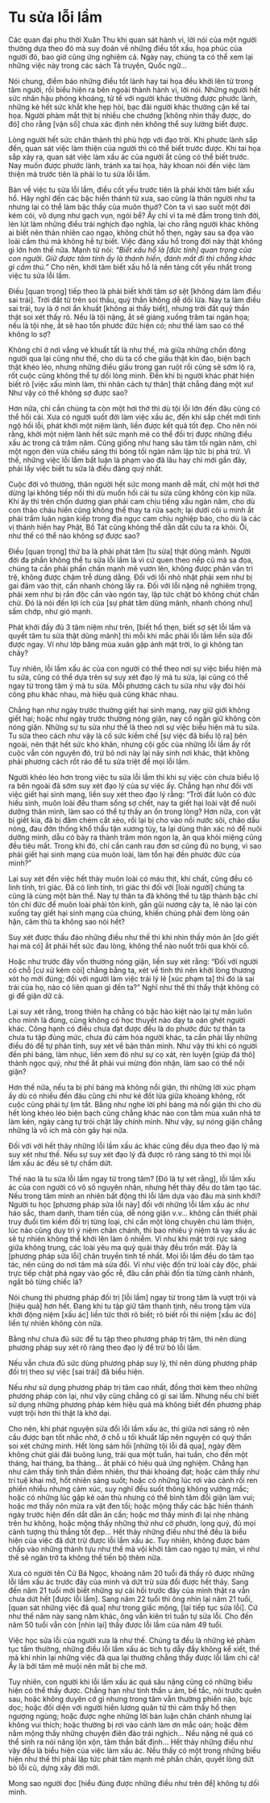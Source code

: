 # Tu sửa lỗi lầm {- #tu-sua-loi-lam}

 Các quan đại phu thời Xuân Thu
khi quan sát hành vi, lời nói của
một người thường dựa theo đó mà suy đoán
về những điều tốt xấu, họa phúc của người
đó, bao giờ cũng ứng nghiệm cả. Ngày nay,
chúng ta có thể xem lại những việc này trong
các sách Tả truyện, Quốc ngữ...

Nói chung, điềm báo những điều tốt lành
hay tai họa đều khởi lên từ trong tâm người,
rồi biểu hiện ra bên ngoài thành hành vi, lời
nói. Những người hết sức nhân hậu phóng
khoáng, tử tế với người khác thường được
phước lành, những kẻ hết sức khắt khe hẹp
hòi, bạc đãi người khác thường cận kề tai họa.
Người phàm mắt thịt bị nhiều che chướng
[không nhìn thấy được, do đó] cho rằng [vận
số] chưa xác định nên không thể suy lường
biết được.

Lòng người hết sức chân thành thì phù
hợp với đạo trời. Khi phước lành sắp đến,
quan sát việc làm thiện của người thì có thể
biết trước được. Khi tai họa sắp xảy ra, quan
sát việc làm xấu ác của người ắt cũng có thể
biết trước. Nay muốn được phước lành, tránh
xa tai họa, hãy khoan nói đến việc làm thiện
mà trước tiên là phải lo tu sửa lỗi lầm.

Bàn về việc tu sửa lỗi lầm, điều cốt yếu
trước tiên là phải khởi tâm biết xấu hổ. Hãy
nghĩ đến các bậc hiền thánh từ xưa, sao cũng
là thân người như ta nhưng lại có thể làm
bậc thầy của muôn thuở? Còn ta vì sao suốt
một đời kém cỏi, vô dụng như gạch vụn, ngói
bể? Ấy chỉ vì ta mê đắm trong tình đời, lén
lút làm những điều trái nghịch đạo nghĩa,
lại cho rằng người khác không ai biết nên
thản nhiên cao ngạo, không chút hổ thẹn,
ngày sau sa đọa vào loài cầm thú mà không
hề tự biết. Việc đáng xấu hổ trong đời này
thật không gì lớn hơn thế nữa. Mạnh tử nói:
_“Biết xấu hổ là [đức tính] quan trọng của con
người. Giữ được tâm tính ấy là thánh hiền,
đánh mất đi thì chẳng khác gì cầm thú.”_ Cho
nên, khởi tâm biết xấu hổ là nền tảng cốt yếu
nhất trong việc tu sửa lỗi lầm.

Điều [quan trọng] tiếp theo là phải biết
khởi tâm sợ sệt [không dám làm điều sai trái].
Trời đất từ trên soi thấu, quỷ thần không dễ
dối lừa. Nay ta làm điều sai trái, tuy là ở nơi
ẩn khuất [không ai thấy biết], nhưng trời đất
quỷ thần thật soi xét thấy rõ. Nếu là tội nặng,
ắt sẽ giáng xuống trăm tai ngàn họa; nếu là
tội nhẹ, ắt sẽ hao tổn phước đức hiện có; như
thế làm sao có thể không lo sợ?

Không chỉ ở nơi vắng vẻ khuất tất là như
thế, mà giữa những chốn đông người qua lại
cũng như thế, cho dù ta cố che giấu thật kín
đáo, biện bạch thật khéo léo, nhưng những
điều giấu trong gan ruột rồi cũng sẽ sớm lộ ra,
rốt cuộc cũng không thể tự dối lòng mình. Đến
khi bị người khác phát hiện biết rõ [việc xấu
mình làm, thì nhân cách tự thân] thật chẳng
đáng một xu! Như vậy có thể không sợ được
sao?

Hơn nữa, chỉ cần chúng ta còn một hơi thở
thì dù tội lỗi lớn đến đâu cũng có thể hối cải.
Xưa có người suốt đời làm việc xấu ác, đến
khi sắp chết mới tỉnh ngộ hối lỗi, phát khởi
một niệm lành, liền được kết quả tốt đẹp. Cho
nên nói rằng, khởi một niệm lành hết sức
mạnh mẽ có thể đối trị được những điều xấu
ác trong cả trăm năm. Cũng giống như hang
sâu tăm tối ngàn năm, chỉ một ngọn đèn vừa
chiếu sáng thì bóng tối ngàn năm lập tức bị
phá trừ. Vì thế, những việc lỗi lầm bất luận
là phạm vào đã lâu hay chỉ mới gần đây, phải
lấy việc biết tu sửa là điều đáng quý nhất.

Cuộc đời vô thường, thân người hết sức
mong manh dễ mất, chỉ một hơi thở dừng
lại không tiếp nối thì dù muốn hối cải tu sửa
cũng không còn kịp nữa. Khi ấy thì trên chốn
dương gian phải cam chịu tiếng xấu ngàn
năm, cho dù con thảo cháu hiền cũng không
thể thay ta rửa sạch; lại dưới cõi u minh ắt
phải trầm luân ngàn kiếp trong địa ngục cam
chịu nghiệp báo, cho dù là các vị thánh hiền
hay Phật, Bồ Tát cũng không thể dẫn dắt cứu
ta ra khỏi. Ôi, như thế có thể nào không sợ
được sao?

Điều [quan trọng] thứ ba là phải phát tâm
[tu sửa] thật dũng mãnh. Người đời đa phần
không thể tu sửa lỗi lầm là vì cứ quen theo nếp
cũ mà sa đọa, chúng ta cần phải phấn chấn
mạnh mẽ vươn lên, không được phân vân trì
trệ, không được chậm trễ dùng dằng. Đối với
lỗi nhỏ nhặt phải xem như bị gai đâm vào thịt,
cần nhanh chóng lấy ra. Đối với lỗi nặng nề
nghiêm trọng, phải xem như bị rắn độc cắn
vào ngón tay, lập tức chặt bỏ không chút chần
chừ. Đó là nói đến lợi ích của [sự phát tâm
dũng mãnh, nhanh chóng như] sấm chớp, như
gió mạnh.

Phát khởi đầy đủ 3 tâm niệm như trên,
[biết hổ thẹn, biết sợ sệt lỗi lầm và quyết tâm
tu sửa thật dũng mãnh] thì mỗi khi mắc phải
lỗi lầm liền sửa đổi được ngay. Ví như lớp
băng mùa xuân gặp ánh mặt trời, lo gì không
tan chảy?

Tuy nhiên, lỗi lầm xấu ác của con người
có thể theo nơi sự việc biểu hiện mà tu sửa,
cũng có thể dựa trên sự suy xét đạo lý mà tu
sửa, lại cũng có thể ngay từ trong tâm ý mà
tu sửa. Mỗi phương cách tu sửa như vậy đòi
hỏi công phu khác nhau, mà hiệu quả cũng
khác nhau.

Chẳng hạn như ngày trước thường giết
hại sinh mạng, nay giữ giới không giết hại;
hoặc như ngày trước thường nóng giận, nay
cố ngăn giữ không còn nóng giận. Những sự
tu sửa như thế là theo nơi sự việc biểu hiện
mà tu sửa. Tu sửa theo cách như vậy là cố sức
kiềm chế [sự việc đã biểu lộ ra] bên ngoài,
nên thật hết sức khó khăn, nhưng cội gốc của
những lỗi lầm ấy rốt cuộc vẫn còn nguyên
đó, trừ bỏ nơi này lại nảy sinh nơi khác, thật
không phải phương cách rốt ráo để tu sửa
triệt để mọi lỗi lầm.

Người khéo léo hơn trong việc tu sửa lỗi
lầm thì khi sự việc còn chưa biểu lộ ra bên
ngoài đã sớm suy xét đạo lý của sự việc ấy.
Chẳng hạn như đối với việc giết hại sinh
mạng, liền suy xét theo đạo lý rằng: “Trời đất
luôn có đức hiếu sinh, muôn loài đều tham
sống sợ chết, nay ta giết hại loài vật để nuôi
dưỡng thân mình, làm sao có thể tự thấy an
ổn trong lòng? Hơn nữa, con vật bị giết kia,
đã bị đâm chém cắt xẻo, rồi lại bị cho vào nồi
nước sôi, chảo dầu nóng, đau đớn thống khổ
thấu tận xương tủy, ta lại dùng thân xác nó
để nuôi dưỡng mình, dẫu có bày ra thành
trăm món ngon lạ, ăn qua khỏi miệng cũng
đều tiêu mất. Trong khi đó, chỉ cần canh rau
đơn sơ cũng đủ no bụng, vì sao phải giết hại
sinh mạng của muôn loài, làm tổn hại đến
phước đức của mình?”

Lại suy xét đến việc hết thảy muôn loài có
máu thịt, khí chất, cũng đều có linh tính, tri
giác. Đã có linh tính, tri giác thì đối với [loài
người] chúng ta cũng là cùng một bản thể. Nay
tự thân ta đã không thể tu tập thành bậc chí
tôn chí đức để muôn loài phải tôn kính, gần
gũi nương cậy ta, lẽ nào lại còn xuống tay giết
hại sinh mạng của chúng, khiến chúng phải
đem lòng oán hận, căm thù ta không sao nói
hết?

Suy xét được thấu đáo những điều như thế
thì khi nhìn thấy món ăn [do giết hại mà có]
ắt phải hết sức đau lòng, không thể nào nuốt
trôi qua khỏi cổ.

Hoặc như trước đây vốn thường nóng giận,
liền suy xét rằng: “Đối với người có chỗ [cư
xử kém cỏi] chẳng bằng ta, xét về tình thì
nên khởi lòng thương xót họ mới đúng; đối
với người làm việc trái lý lẽ [xúc phạm ta] thì
đó là sai trái của họ, nào có liên quan gì đến
ta?” Nghĩ như thế thì thấy thật không có gì
để giận dữ cả.

Lại suy xét rằng, trong thiên hạ chẳng có
bậc hào kiệt nào lại tự mãn luôn cho mình
là đúng, cũng không có học thuyết nào dạy
ta oán ghét người khác. Công hạnh có điều
chưa đạt được đều là do phước đức tự thân
ta chưa tu tập đúng mức, chưa đủ cảm hóa
người khác, ta cần phải lấy những điều đó để
tự phản tỉnh, suy xét về bản thân mình. Như
vậy thì khi có người đến phỉ báng, làm nhục,
liền xem đó như sự cọ xát, rèn luyện [giúp
đá thô] thành ngọc quý, như thế ắt phải vui
mừng đón nhận, làm sao có thể nổi giận?

Hơn thế nữa, nếu ta bị phỉ báng mà không
nổi giận, thì những lời xúc phạm ấy dù có
nhiều đến đâu cũng chỉ như kẻ đốt lửa giữa
khoảng không, rốt cuộc cũng phải tự lịm tắt.
Bằng như nghe lời phỉ báng mà nổi giận thì
cho dù hết lòng khéo léo biện bạch cũng chẳng
khác nào con tằm mùa xuân nhả tơ làm kén,
ngày càng tự trói chặt lấy chính mình. Như
vậy, sự nóng giận chẳng những là vô ích mà
còn gây hại nữa.

Đối với với hết thảy những lỗi lầm xấu ác
khác cũng đều dựa theo đạo lý mà suy xét
như thế. Nếu sự suy xét đạo lý đã được rõ
ràng sáng tỏ thì mọi lỗi lầm xấu ác đều sẽ tự
chấm dứt.

Thế nào là tu sửa lỗi lầm ngay từ trong
tâm? [Đó là tự xét rằng], lỗi lầm xấu ác của
con người có vô số nguyên nhân, nhưng hết
thảy đều do tâm tạo tác. Nếu trong tâm mình
an nhiên bất động thì lỗi lầm dựa vào đâu mà
sinh khởi? Người tu học [phương pháp sửa lỗi
này] đối với những lỗi lầm xấu ác như háo
sắc, tham danh, tham tiền của, dễ nóng giận
v.v... không cần thiết phải truy đuổi tìm kiếm
đối trị từng loại, chỉ cần một lòng chuyên chú
làm thiện, lúc nào cũng duy trì ý niệm chân
chánh, thì bao nhiêu ý niệm tà vạy xấu ác sẽ
tự nhiên không thể khởi lên làm ô nhiễm. Ví
như khi mặt trời rực sáng giữa không trung,
các loài yêu ma quỷ quái thảy đều trốn mất.
Đây là [phương pháp sửa lỗi] chân truyền
tinh tế nhất. Mọi lỗi lầm đều do tâm tạo tác,
nên cũng do nơi tâm mà sửa đổi. Ví như việc
đốn trừ loài cây độc, phải trực tiếp chặt phá
ngay vào gốc rễ, đâu cần phải đốn tỉa từng
cành nhánh, ngắt bỏ từng chiếc lá?

Nói chung thì phương pháp đối trị [lỗi lầm]
ngay từ trong tâm là vượt trội và [hiệu quả]
hơn hết. Đang khi tu tập giữ tâm thanh tịnh,
nếu trong tâm vừa khởi động niệm [xấu ác]
liền tức thời rõ biết; rõ biết rồi thì niệm [xấu
ác đó] liền tự nhiên không còn nữa.

Bằng như chưa đủ sức để tu tập theo
phương pháp trị tâm, thì nên dùng phương
pháp suy xét rõ ràng theo đạo lý để trừ bỏ lỗi
lầm.

Nếu vẫn chưa đủ sức dùng phương pháp
suy lý, thì nên dùng phương pháp đối trị theo
sự việc [sai trái] đã biểu hiện.

Nếu như sử dụng phương pháp trị tâm
cao nhất, đồng thời kèm theo những phương
pháp còn lại, như vậy cũng chẳng có gì sai
lầm. Nhưng nếu chỉ biết sử dụng những
phương pháp kém hiệu quả mà không biết
đến phương pháp vượt trội hơn thì thật là
khờ dại.

Cho nên, khi phát nguyện sửa đổi lỗi lầm
xấu ác, thì giữa nơi sáng rõ nên cầu được
bạn tốt nhắc nhở, ở chỗ u tối khuất lấp nên
nguyện có quỷ thần soi xét chứng minh. Hết
lòng sám hối [những tội lỗi đã qua], ngày
đêm không chút giải đãi buông lung, trải qua
một tuần, hai tuần, cho đến một tháng, hai
tháng, ba tháng... ắt phải có hiệu quả ứng
nghiệm. Chẳng hạn như cảm thấy tinh thần
điềm nhiên, thư thái khoáng đạt; hoặc cảm
thấy như trí tuệ khai mở, hốt nhiên sáng
suốt; hoặc có những lúc rơi vào cảnh rối ren
phiền nhiễu nhưng cảm xúc, suy nghĩ đều
suốt thông không vướng mắc; hoặc có những
lúc gặp kẻ oán thù nhưng có thể bình tâm đổi
giận làm vui; hoặc mơ thấy nôn mửa ra vật
đen tối; hoặc mộng thấy các bậc hiền thánh
ngày trước hiện đến dắt dẫn ân cần; hoặc mơ
thấy mình đi lại nhẹ nhàng trên hư không,
hoặc mộng thấy những thứ như cờ phướn,
lọng quý, đủ mọi cảnh tượng thù thắng tốt
đẹp... Hết thảy những điều như thế đều là
biểu hiện của việc đã dứt trừ được lỗi lầm
xấu ác. Tuy nhiên, không được bám chấp vào
những thành tựu như thế mà vội khởi tâm
cao ngạo tự mãn, vì như thế sẽ ngăn trở ta
không thể tiến bộ thêm nữa.

Xưa có người tên Cừ Bá Ngọc, khoảng
năm 20 tuổi đã thấy rõ được những lỗi lầm
xấu ác trước đây của mình và dứt trừ sửa đổi
được hết thảy. Sang đến năm 21 tuổi mới biết
những sự cải hối trước đây của mình thật ra
vẫn chưa dứt hết [được lỗi lầm]. Sang năm 22
tuổi thì ông nhìn lại năm 21 tuổi, [quan sát
những việc đã qua] như trong giấc mộng, [lại
tiếp tục sửa lỗi]. Cứ như thế năm này sang
năm khác, ông vẫn kiên trì tuần tự sửa lỗi.
Cho đến năm 50 tuổi vẫn còn [nhìn lại] thấy
được lỗi lầm của năm 49 tuổi.

Việc học sửa lỗi của người xưa là như thế.
Chúng ta đều là những kẻ phàm tục tầm
thường, những điều lỗi lầm xấu ác tích tụ
dẫy đầy không kể xiết, thế mà khi nhìn lại
những việc đã qua lại thường chẳng thấy
được lỗi lầm chi cả! Ấy là bởi tâm mê muội
nên mắt bị che mờ.

Tuy nhiên, con người khi lỗi lầm xấu ác
quá sâu nặng cũng có những biểu hiện có thể
thấy được. Chẳng hạn như tinh thần u ám,
bế tắc, nói trước quên sau, hoặc không duyên
cớ gì nhưng trong tâm vẫn thường phiền
não, bực dọc; hoặc đối diện với người hiền
lương quân tử thì cảm thấy hổ thẹn ngượng
ngùng; hoặc được nghe những lời bàn luận
chân chánh nhưng lại không vui thích; hoặc
thường bị rơi vào cảnh làm ơn mắc oán; hoặc
đêm nằm mộng thấy những chuyện điên đảo
trái nghịch... Nếu nặng nề quá có thể sinh ra
nói năng lộn xộn, tâm thần bất định... Hết
thảy những điều như vậy đều là biểu hiện
của việc làm xấu ác. Nếu thấy có một trong
những biểu hiện như thế thì phải lập tức phát
tâm mạnh mẽ phấn chấn, quyết lòng dứt bỏ
lỗi cũ, dựng xây đời mới.

Mong sao người đọc [hiểu đúng được những
điều như trên để] không tự dối mình.
